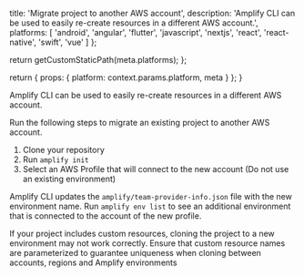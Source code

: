                   
  title: 'Migrate project to another AWS account',
  description: 'Amplify CLI can be used to easily re-create resources in a different AWS account.',
  platforms: [
    'android',
    'angular',
    'flutter',
    'javascript',
    'nextjs',
    'react',
    'react-native',
    'swift',
    'vue'
  ]
};

  return getCustomStaticPath(meta.platforms);
};

  return {
    props: {
      platform: context.params.platform,
      meta
    }
  };
}
          

Amplify CLI can be used to easily re-create resources in a different AWS account.

Run the following steps to migrate an existing project to another AWS account.

1. Clone your repository
2. Run `amplify init`
3. Select an AWS Profile that will connect to the new account (Do not use an existing environment)

Amplify CLI updates the `amplify/team-provider-info.json` file with the new environment name. Run `amplify env list` to see an additional environment that is connected to the account of the new profile.

<Callout warning>

If your project includes custom resources, cloning the project to a new environment may not work correctly.
Ensure that custom resource names are parameterized to guarantee uniqueness when cloning between accounts, regions and Amplify environments

</Callout>

